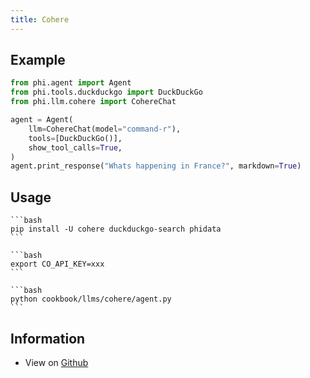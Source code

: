 ```yaml
---
title: Cohere
---
```


## Example

```python cookbook/llms/cohere/agent.py
from phi.agent import Agent
from phi.tools.duckduckgo import DuckDuckGo
from phi.llm.cohere import CohereChat

agent = Agent(
    llm=CohereChat(model="command-r"),
    tools=[DuckDuckGo()],
    show_tool_calls=True,
)
agent.print_response("Whats happening in France?", markdown=True)
```

## Usage

<Steps>
  <Snippet file="create-venv-step.mdx" />

  <Step title="Install libraries">

    ```bash
    pip install -U cohere duckduckgo-search phidata
    ```

  </Step>

  <Step title="Export `CO_API_KEY`">

    ```bash
    export CO_API_KEY=xxx
    ```

  </Step>

  <Step title="Run Cohere Agent">

    ```bash
    python cookbook/llms/cohere/agent.py
    ```

  </Step>

  </Steps>

## Information

- View on [Github](https://github.com/phidatahq/phidata/tree/main/cookbook/llms/cohere/agent.py)
